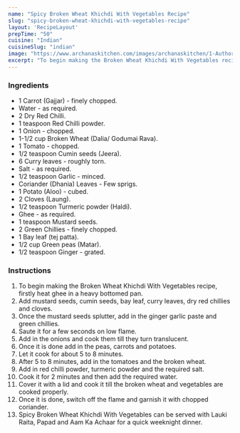 ---
name: "Spicy Broken Wheat Khichdi With Vegetables Recipe"
slug: "spicy-broken-wheat-khichdi-with-vegetables-recipe"
layout: 'RecipeLayout'
prepTime: "50"
cuisine: "Indian"
cuisineSlug: "indian"
image: "https://www.archanaskitchen.com/images/archanaskitchen/1-Author/Pooja_Thakur/daliya_khichdi_1600.jpg"
excerpt: "To begin making the Broken Wheat Khichdi With Vegetables recipe, firstly heat ghee in a heavy bottomed pan"
---

### Ingredients

- 1 Carrot (Gajjar) - finely chopped.
- Water - as required.
- 2 Dry Red Chilli.
- 1 teaspoon Red Chilli powder.
- 1 Onion - chopped.
- 1-1/2 cup Broken Wheat (Dalia/ Godumai Rava).
- 1 Tomato - chopped.
- 1/2 teaspoon Cumin seeds (Jeera).
- 6 Curry leaves - roughly torn.
- Salt - as required.
- 1/2 teaspoon Garlic - minced.
- Coriander (Dhania) Leaves - Few sprigs.
- 1 Potato (Aloo) - cubed.
- 2 Cloves (Laung).
- 1/2 teaspoon Turmeric powder (Haldi).
- Ghee - as required.
- 1 teaspoon Mustard seeds.
- 2 Green Chillies - finely chopped.
- 1 Bay leaf (tej patta).
- 1/2 cup Green peas (Matar).
- 1/2 teaspoon Ginger - grated.

### Instructions

1. To begin making the Broken Wheat Khichdi With Vegetables recipe, firstly heat ghee in a heavy bottomed pan.
1. Add mustard seeds, cumin seeds, bay leaf, curry leaves, dry red chillies and cloves.
1. Once the mustard seeds splutter, add in the ginger garlic paste and green chillies.
1. Saute it for a few seconds on low flame.
1. Add in the onions and cook them till they turn translucent.
1. Once it is done add in the peas, carrots and potatoes.
1. Let it cook for about 5 to 8 minutes.
1. After 5 to 8 minutes, add in the tomatoes and the broken wheat.
1. Add in red chilli powder, turmeric powder and the required salt.
1. Cook it for 2 minutes and then add the required water.
1. Cover it with a lid and cook it till the broken wheat and vegetables are cooked properly.
1. Once it is done, switch off the flame and garnish it with chopped coriander.
1. Spicy Broken Wheat Khichdi With Vegetables can be served with Lauki Raita, Papad and Aam Ka Achaar for a quick weeknight dinner.
